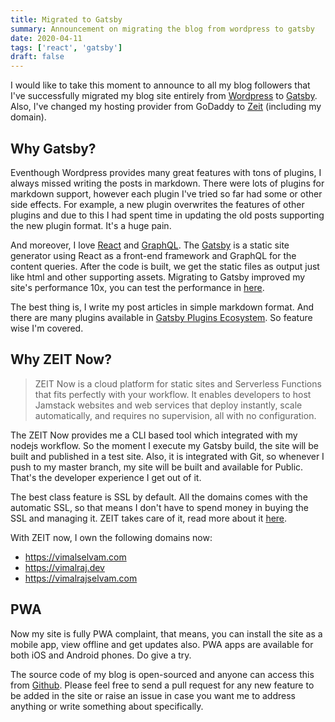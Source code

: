 ```yaml
---
title: Migrated to Gatsby
summary: Announcement on migrating the blog from wordpress to gatsby
date: 2020-04-11
tags: ['react', 'gatsby']
draft: false
---
```


I would like to take this moment to announce to all my blog followers that I've successfully migrated my blog site entirely from [Wordpress](https://wordpress.org) to [Gatsby](https://www.gatsbyjs.org/). Also, I've changed my hosting provider from GoDaddy to [Zeit](https://zeit.co/) (including my domain).

## Why Gatsby?

Eventhough Wordpress provides many great features with tons of plugins, I always missed writing the posts in markdown. There were lots of plugins for markdown support, however each plugin I've tried so far had some or other side effects. For example, a new plugin overwrites the features of other plugins and due to this I had spent time in updating the old posts supporting the new plugin format. It's a huge pain.

And moreover, I love [React](https://reactjs.org/) and [GraphQL](https://graphql.org/). The [Gatsby](https://www.gatsbyjs.org) is a static site generator using React as a front-end framework and GraphQL for the content queries. After the code is built, we get the static files as output just like html and other supporting assets. Migrating to Gatsby improved my site's performance 10x, you can test the performance in [here](https://developers.google.com/speed/pagespeed/insights/?url=https%3A%2F%2Fvimalselvam.com).

The best thing is, I write my post articles in simple markdown format. And there are many plugins available in [Gatsby Plugins Ecosystem](https://www.gatsbyjs.org/plugins/). So feature wise I'm covered.

## Why ZEIT Now?

> ZEIT Now is a cloud platform for static sites and Serverless Functions that fits perfectly with your workflow. It enables developers to host Jamstack websites and web services that deploy instantly, scale automatically, and requires no supervision, all with no configuration.

The ZEIT Now provides me a CLI based tool which integrated with my nodejs workflow. So the moment I execute my Gatsby build, the site will be built and published in a test site. Also, it is integrated with Git, so whenever I push to my master branch, my site will be built and available for Public. That's the developer experience I get out of it.

The best class feature is SSL by default. All the domains comes with the automatic SSL, so that means I don't have to spend money in buying the SSL and managing it. ZEIT takes care of it, read more about it [here](https://zeit.co/blog/automatic-ssl-with-now-lets-encrypt).

With ZEIT now, I own the following domains now:

- https://vimalselvam.com
- https://vimalraj.dev
- https://vimalrajselvam.com

## PWA

Now my site is fully PWA complaint, that means, you can install the site as a mobile app, view offline and get updates also. PWA apps are available for both iOS and Android phones. Do give a try.

The source code of my blog is open-sourced and anyone can access this from [Github](https://github.com/email2vimalraj/site). Please feel free to send a pull request for any new feature to be added in the site or raise an issue in case you want me to address anything or write something about specifically.
